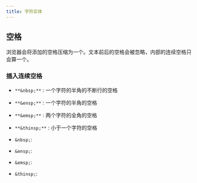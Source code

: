 ```yaml
---
title: 字符实体
---
```


## 空格

浏览器会将添加的空格压缩为一个。文本前后的空格会被忽略，内部的连续空格只会算一个。

### 插入连续空格

- `**&nbsp;**` : 一个字符的半角的不断行的空格
- `**&ensp;**` : 一个字符的半角的空格
- `**&emsp;**` : 两个字符的全角的空格
- `**&thinsp;**` : 小于一个字符的空格

- `&nbsp;`:
- `&ensp;`:
- `&emsp;`:
- `&thinsp;`:
